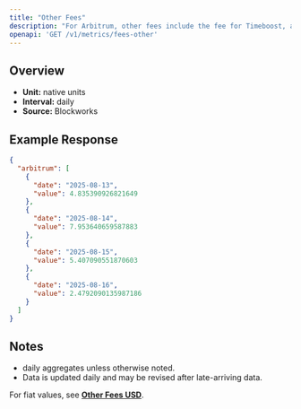 ```yaml
---
title: "Other Fees"
description: "For Arbitrum, other fees include the fee for Timeboost, an priroty auction for access to transactions with no delay compared to 200ms delay for the chain's sequencer"
openapi: 'GET /v1/metrics/fees-other'
---
```


## Overview

- **Unit:** native units
- **Interval:** daily
- **Source:** Blockworks

## Example Response

```json
{
  "arbitrum": [
    {
      "date": "2025-08-13",
      "value": 4.835390926821649
    },
    {
      "date": "2025-08-14",
      "value": 7.953640659587883
    },
    {
      "date": "2025-08-15",
      "value": 5.407090551870603
    },
    {
      "date": "2025-08-16",
      "value": 2.4792090135987186
    }
  ]
}
```

## Notes
- daily aggregates unless otherwise noted.
- Data is updated daily and may be revised after late-arriving data.


<Note>For fiat values, see **[Other Fees USD](./fees-other-usd)**.</Note>